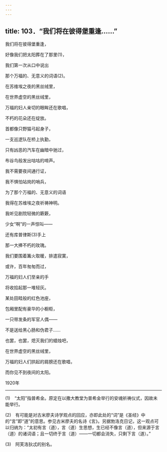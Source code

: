 ```yaml
---
---
---
```

title: 103．“我们将在彼得堡重逢……”
---




我们将在彼得堡重逢，

好像我们把太阳葬在了那里(1)，

我们第一次从口中说出

那个万福的、无意义的词语(2)。

在苏维埃之夜的黑丝绒里，

在世界虚空的黑丝绒里，

万福的妇人亲切的眼眸还在歌唱，

不朽的花朵还在绽放。

首都像只野猫弓起身子，

一支巡逻队在桥上执勤，

只有凶恶的汽车在幽暗中驰过，

布谷鸟般发出咕咕的啼声。

我不需要夜间通行证，

我不惧怕站岗的哨兵，

为了那个万福的、无意义的词语

我得在苏维埃之夜祈祷神明。

我听见剧院轻微的簌簌，

少女“啊”的一声惊叫——

还有库普律斯(3)手上

那一大捧不朽的玫瑰。

我们要围着篝火取暖，排遣寂寞，

或许，百年匆匆而过，

万福的妇人们至亲的手

将收拾起那一堆轻灰。

某处田畦般的红色池座，

包厢里配有豪华的小橱柜，

一只带发条的军官人偶——

不是送给黑心肠和伪君子……

也罢，也罢，熄灭我们的蜡烛吧，

在世界虚空的黑丝绒里，

万福的妇人们拱起的肩膀还在歌唱，

而你见不到夜间的太阳。

1920年



* * *



(1)　“太阳”指普希金。原定在以撒大教堂为普希金举行的安魂祈祷仪式，因故未能举行。

(2)　有可能是对古米廖夫诗学观点的回应，亦即此处的“词”是《圣经》中的“言”即“道”的意思。参见古米廖夫的名诗《言》。另据勃洛克日记，这一观点可以归纳为：“太初有言（道），言（道）生思想，生已经不像言（道），但来源于言（道）的诸词语；且一切终于言（道）——一切都会消失，只剩下言（道）。”

(3)　阿芙洛狄忒的别名。